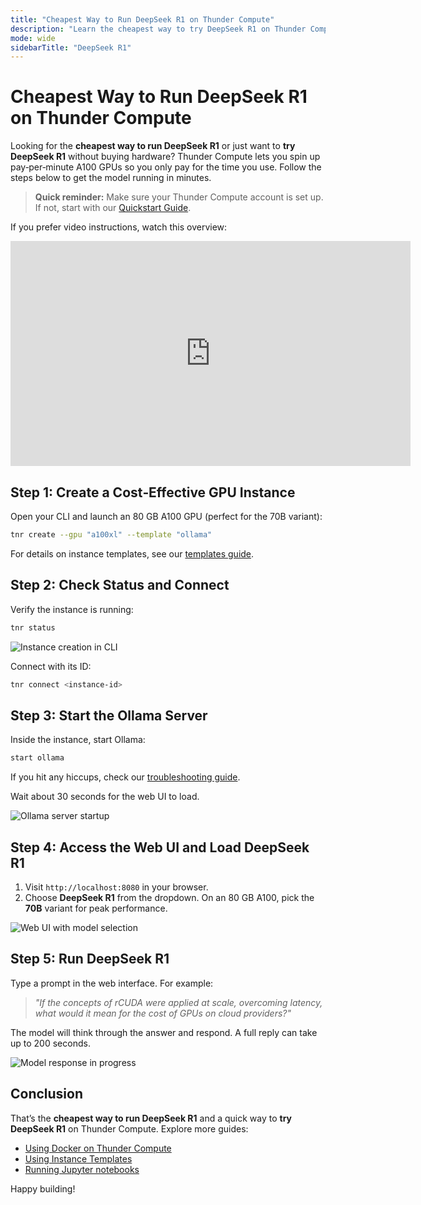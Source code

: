 ```yaml
---
title: "Cheapest Way to Run DeepSeek R1 on Thunder Compute"
description: "Learn the cheapest way to try DeepSeek R1 on Thunder Compute, the cloud GPU platform that makes powerful models affordable for indie devs, researchers, and data scientists."
mode: wide
sidebarTitle: "DeepSeek R1"
---
```


# Cheapest Way to Run DeepSeek R1 on Thunder Compute

Looking for the **cheapest way to run DeepSeek R1** or just want to **try DeepSeek R1** without buying hardware? Thunder Compute lets you spin up pay‑per‑minute A100 GPUs so you only pay for the time you use. Follow the steps below to get the model running in minutes.

> **Quick reminder:** Make sure your Thunder Compute account is set up. If not, start with our [Quickstart Guide](https://www.thundercompute.com/docs/docs/quickstart).

If you prefer video instructions, watch this overview:

<iframe width="640" height="360" src="https://www.youtube.com/embed/EukG6P4s5QI?si=Sx3iWsISL8Ve58Uz" title="YouTube video player" frameborder="0" allowfullscreen></iframe>

## Step 1: Create a Cost‑Effective GPU Instance

Open your CLI and launch an 80 GB A100 GPU (perfect for the 70B variant):

```bash
tnr create --gpu "a100xl" --template "ollama"
```

For details on instance templates, see our [templates guide](/guides/using-instance-templates).

## Step 2: Check Status and Connect

Verify the instance is running:

```bash
tnr status
```

![Instance creation in CLI](/images/instance_creation_cli.png)

Connect with its ID:

```bash
tnr connect <instance-id>
```

## Step 3: Start the Ollama Server

Inside the instance, start Ollama:

```bash
start ollama
```

If you hit any hiccups, check our [troubleshooting guide](/docs/troubleshooting).

Wait about 30 seconds for the web UI to load.

![Ollama server startup](/images/start_ollama.png)

## Step 4: Access the Web UI and Load DeepSeek R1

1. Visit `http://localhost:8080` in your browser.  
2. Choose **DeepSeek R1** from the dropdown. On an 80 GB A100, pick the **70B** variant for peak performance.

![Web UI with model selection](/images/web_ui_model_selection.png)

## Step 5: Run DeepSeek R1

Type a prompt in the web interface. For example:

> *"If the concepts of rCUDA were applied at scale, overcoming latency, what would it mean for the cost of GPUs on cloud providers?"*

The model will think through the answer and respond. A full reply can take up to 200 seconds.

![Model response in progress](/images/model_response_in_progress.png)

## Conclusion

That’s the **cheapest way to run DeepSeek R1** and a quick way to **try DeepSeek R1** on Thunder Compute. Explore more guides:

- [Using Docker on Thunder Compute](/guides/using-docker-on-thundercompute)  
- [Using Instance Templates](/guides/using-instance-templates)  
- [Running Jupyter notebooks](/guides/running-jupyter-notebooks-on-thunder-compute)

Happy building!
